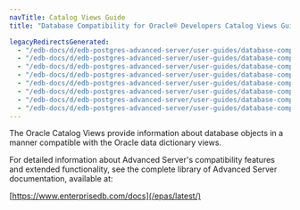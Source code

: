 ```yaml
---
navTitle: Catalog Views Guide
title: "Database Compatibility for Oracle® Developers Catalog Views Guide"

legacyRedirectsGenerated:
  - "/edb-docs/d/edb-postgres-advanced-server/user-guides/database-compatibility-for-oracle-developers-catalog-views-guide/13/index.html"
  - "/edb-docs/d/edb-postgres-advanced-server/user-guides/database-compatibility-for-oracle-developers-catalog-views-guide/latest/index.html"
  - "/edb-docs/d/edb-postgres-advanced-server/user-guides/database-compatibility-for-oracle-developers-catalog-views-guide/13/conclusion.html"
  - "/edb-docs/d/edb-postgres-advanced-server/user-guides/database-compatibility-for-oracle-developers-catalog-views-guide/latest/conclusion.html"
  - "/edb-docs/d/edb-postgres-advanced-server/user-guides/database-compatibility-for-oracle-developers-catalog-views-guide/13/genindex.html"
  - "/edb-docs/d/edb-postgres-advanced-server/user-guides/database-compatibility-for-oracle-developers-catalog-views-guide/latest/genindex.html"
  - "/edb-docs/d/edb-postgres-advanced-server/user-guides/database-compatibility-for-oracle-developers-catalog-views-guide/13/introduction.html"
  - "/edb-docs/d/edb-postgres-advanced-server/user-guides/database-compatibility-for-oracle-developers-catalog-views-guide/latest/introduction.html"
---
```


The Oracle Catalog Views provide information about database objects in a manner compatible with the Oracle data dictionary views.

For detailed information about Advanced Server's compatibility features and extended functionality, see the complete library of Advanced Server documentation, available at:

[https://www.enterprisedb.com/docs](/epas/latest/)
